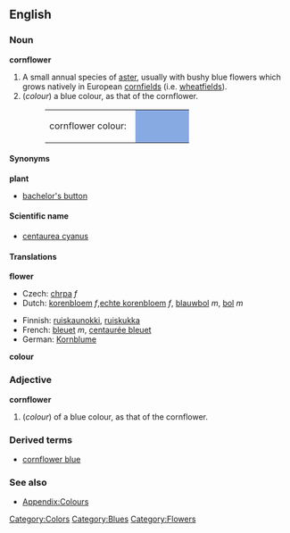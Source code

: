 {{Wikipedia}}
==English==

===Noun===
'''cornflower'''

# A small annual species of [[aster]], usually with bushy blue flowers which grows natively in European [[cornfield]]s (i.e. [[wheatfield]]s).
#(''colour'') a blue colour, as that of the cornflower.
#:<table><tr><td>cornflower colour: &nbsp;</td><td bgcolor="#88AAE3" width="80">&nbsp; </td></tr></table>

====Synonyms====
'''plant'''
*[[bachelor's button]]

====Scientific name====
*[[centaurea cyanus]]

====Translations====
'''flower'''
{{top}}
*Czech: [[chrpa]] ''f''
*Dutch: [[korenbloem]] ''f'',[[echte korenbloem]] ''f'', [[blauwbol]] ''m'', [[bol]] ''m''
{{mid}}
*Finnish: [[ruiskaunokki]], [[ruiskukka]]
*French: [[bleuet]] ''m'', [[centaurée bleuet]]
*German: [[Kornblume]]
{{bottom}}

'''colour'''
{{top}}
{{mid}}
{{bottom}}

===Adjective===
'''cornflower'''
#(''colour'') of a blue colour, as that of the cornflower.

===Derived terms===
*[[cornflower blue]]

===See also===
*[[Wiktionary_Appendix:Colours|Appendix:Colours]]

[[Category:Colors]]
[[Category:Blues]]
[[Category:Flowers]]